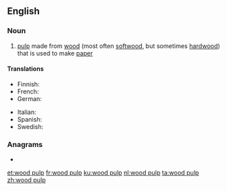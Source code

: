 {{also|wood-pulp}}
==English==
{{wikipedia}}

===Noun===
{{en-noun|-}}

# [[pulp]] made from [[wood]] (most often [[softwood]], but sometimes [[hardwood]]) that is used to make [[paper]]

====Translations====
{{trans-top|pulp from trees used to make paper}}
* Finnish: {{t+|fi|paperimassa}}
* French: {{t+|fr|pâte à papier|f}}
* German: {{t|de|Holzschliff|m}}
{{trans-mid}}
* Italian: {{t|it|pasta di legno|f}}
* Spanish: {{t|es|pasta de papel|f}}
* Swedish: {{t+|sv|pappersmassa|c}}
{{trans-bottom}}

===Anagrams===
* {{l|en|pulpwood}}

[[et:wood pulp]]
[[fr:wood pulp]]
[[ku:wood pulp]]
[[nl:wood pulp]]
[[ta:wood pulp]]
[[zh:wood pulp]]